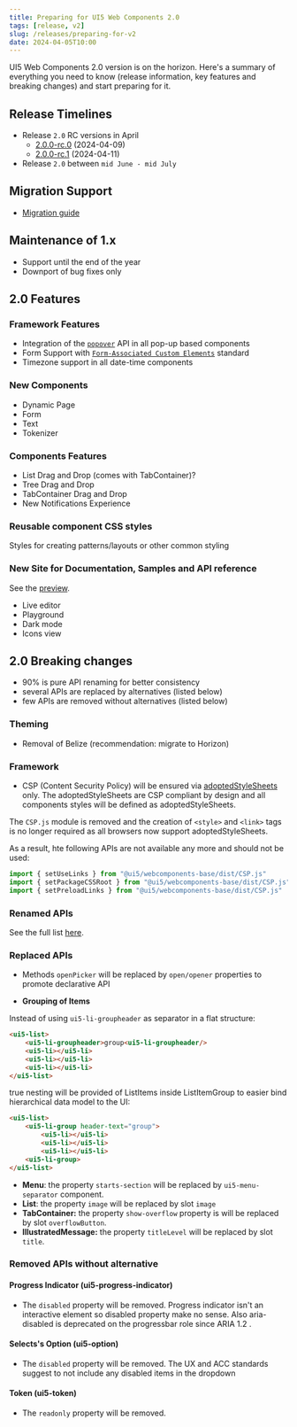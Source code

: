```yaml
---
title: Preparing for UI5 Web Components 2.0
tags: [release, v2]
slug: /releases/preparing-for-v2
date: 2024-04-05T10:00
---
```


UI5 Web Components 2.0 version is on the horizon.
Here's a summary of everything you need to know (release information, key features and breaking changes)
and start preparing for it.

## Release Timelines
- Release `2.0` RC versions in April
   - [2.0.0-rc.0](https://github.com/SAP/ui5-webcomponents/releases/tag/v2.0.0-rc.0) (2024-04-09)
   - [2.0.0-rc.1](https://github.com/SAP/ui5-webcomponents/releases/tag/v2.0.0-rc.1) (2024-04-11)
- Release `2.0` between `mid June - mid July`

## Migration Support
- [Migration guide](/docs/migration-guides/to-version-2/)

## Maintenance of 1.x
- Support until the end of the year
- Downport of bug fixes only

## 2.0 Features

### Framework Features
- Integration of the [`popover`](https://developer.mozilla.org/en-US/docs/Web/HTML/Global_attributes/popover) API in all pop-up based components 
- Form Support with [`Form-Associated Custom Elements`](https://webkit.org/blog/13711/elementinternals-and-form-associated-custom-elements/) standard
- Timezone support in all date-time components
 
### New Components

- Dynamic Page
- Form
- Text
- Tokenizer

### Components Features

- List Drag and Drop (comes with TabContainer)?
- Tree Drag and Drop
- TabContainer Drag and Drop
- New Notifications Experience

### Reusable component CSS styles 
Styles for creating patterns/layouts or other common styling

### New Site for Documentation, Samples and API reference
See the [preview](https://sap.github.io/ui5-webcomponents/nightly/).

- Live editor
- Playground
- Dark mode
- Icons view

## 2.0 Breaking changes

- 90% is pure API renaming for better consistency 
- several APIs are replaced by alternatives (listed below)
- few APIs are removed without alternatives (listed below)


### Theming
- Removal of Belize (recommendation: migrate to Horizon)

### Framework
-  CSP (Content Security Policy) will be ensured via [adoptedStyleSheets](https://developer.mozilla.org/en-US/docs/Web/API/Document/adoptedStyleSheets) only.
The adoptedStyleSheets are CSP compliant by design and all components styles will be defined as adoptedStyleSheets.

The `CSP.js` module is removed and the creation of `<style>` and `<link>` tags is no longer required as all browsers now support adoptedStyleSheets.

As a result, hte following APIs are not available any more and should not be used:
```ts
import { setUseLinks } from "@ui5/webcomponents-base/dist/CSP.js"
import { setPackageCSSRoot } from "@ui5/webcomponents-base/dist/CSP.js"
import { setPreloadLinks } from "@ui5/webcomponents-base/dist/CSP.js"
```

### Renamed APIs
See the full list [here](https://github.com/SAP/ui5-webcomponents/issues/8461).

### Replaced APIs

- Methods `openPicker` will be replaced by `open/opener` properties to promote declarative API

- **Grouping of Items**

Instead of using `ui5-li-groupheader` as separator in a flat structure:

```html
<ui5-list>
	<ui5-li-groupheader>group<ui5-li-groupheader/>
	<ui5-li></ui5-li>
	<ui5-li></ui5-li>
	<ui5-li></ui5-li>
</ui5-list>
```

true nesting will be provided of ListItems inside ListItemGroup 
to easier bind hierarchical data model to the UI:

```html
<ui5-list>
	<ui5-li-group header-text="group">
		<ui5-li></ui5-li>
		<ui5-li></ui5-li>
		<ui5-li></ui5-li>
	<ui5-li-group>
</ui5-list>
```


- **Menu**: the property `starts-section` will be replaced by `ui5-menu-separator` component.
- **List**: the property `image` will be replaced by slot `image`
- **TabContainer:** the property `show-overflow` property is will be replaced by slot `overflowButton`.
- **IllustratedMessage:** the property `titleLevel` will be replaced by slot `title`.


### Removed APIs without alternative

#### Progress Indicator (ui5-progress-indicator)
- The `disabled` property will be removed. Progress indicator isn't an interactive element so disabled property make no sense. 
Also aria-disabled is deprecated on the progressbar role since ARIA 1.2 .


#### Selects's Option (ui5-option)
- The `disabled` property will be removed. The UX and ACC standards suggest to not include any disabled items in the dropdown


#### Token (ui5-token)
- The `readonly` property will be removed.

